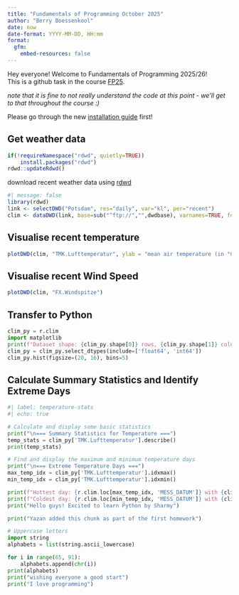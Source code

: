 ```yaml
---
title: "Fundamentals of Programming October 2025"
author: "Berry Boessenkool"
date: now
date-format: YYYY-MM-DD, HH:mm
format:
  gfm:
    embed-resources: false
---
```


Hey everyone! Welcome to Fundamentals of Programming 2025/26!  
This is a github task in the course [FP25](https://open.hpi.de/courses/hpi-dh-fprog2025).

*note that it is fine to not really understand the code at this point - we'll get to that throughout the course :)*

Please go through the new [installation guide](https://github.com/brry/fpsetup#software-installation-guide) first!

## Get weather data

```r
if(!requireNamespace("rdwd", quietly=TRUE))
	install.packages("rdwd")
rdwd::updateRdwd()
```

download recent weather data using [rdwd](https://bookdown.org/brry/rdwd/)

```r
#| message: false
library(rdwd)
link <- selectDWD("Potsdam", res="daily", var="kl", per="recent")
clim <- dataDWD(link, base=sub("^ftp://","",dwdbase), varnames=TRUE, force=24)
```

## Visualise recent temperature

```r
plotDWD(clim, "TMK.Lufttemperatur", ylab = "mean air temperature (in °C)", col = "darkgreen")
```


## Visualise recent Wind Speed

```r
plotDWD(clim, "FX.Windspitze")
```

## Transfer to Python

```python
clim_py = r.clim
import matplotlib
print(f"Dataset shape: {clim_py.shape[0]} rows, {clim_py.shape[1]} columns")
clim_py = clim_py.select_dtypes(include=['float64', 'int64'])
clim_py.hist(figsize=(20, 16), bins=5)
```

## Calculate Summary Statistics and Identify Extreme Days

```python
#| label: temperature-stats
#| echo: true

# Calculate and display some basic statistics
print("\n=== Summary Statistics for Temperature ===")
temp_stats = clim_py['TMK.Lufttemperatur'].describe()
print(temp_stats)

# Find and display the maximum and minimum temperature days
print("\n=== Extreme Temperature Days ===")
max_temp_idx = clim_py['TMK.Lufttemperatur'].idxmax()
min_temp_idx = clim_py['TMK.Lufttemperatur'].idxmin()

print(f"Hottest day: {r.clim.loc[max_temp_idx, 'MESS_DATUM']} with {clim_py.loc[max_temp_idx, 'TMK.Lufttemperatur']:.1f}°C")
print(f"Coldest day: {r.clim.loc[min_temp_idx, 'MESS_DATUM']} with {clim_py.loc[min_temp_idx, 'TMK.Lufttemperatur']:.1f}°C")
print("Hello guys! Excited to learn Python by Sharmy")
```

```python
print("Yazan added this chunk as part of the first homework")

# Uppercase letters
import string
alphabets = list(string.ascii_lowercase)

for i in range(65, 91):
    alphabets.append(chr(i))
print(alphabets)
print("wishing everyone a good start")
print("I love programming")
```

